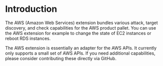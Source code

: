 # Introduction

The AWS (Amazon Web Services) extension bundles various attack, target discovery, and check capabilities for the AWS product pallet. You can use the AWS extension for example to change the state of EC2 instances or reboot RDS instances.

The AWS extension is essentially an adapter for the AWS APIs. It currently only supports a small set of AWS APIs. If you need additional capabilities, please consider contributing these directly via GitHub.
